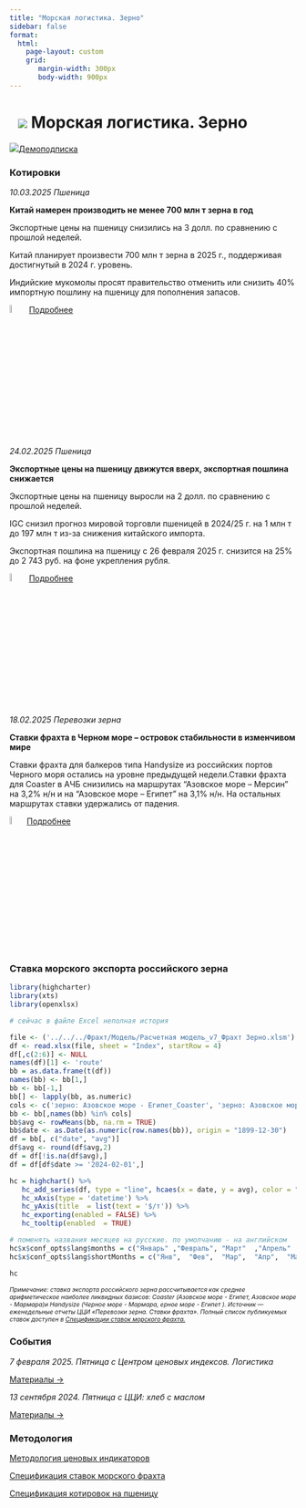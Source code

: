 ```yaml
---
title: "Морская логистика. Зерно"
sidebar: false
format: 
  html:
    page-layout: custom
    grid:
       margin-width: 300px
       body-width: 900px
---
```


# ![](../images/icon-ship.svg) Морская логистика. Зерно {.my-custom-class style="margin-left:3%;"}

![](../images/icon-subscription.svg)[Демоподписка](../demo-subscription.qmd)

::::: {.grid style="margin-left:0%"}
::: {.g-col-12 .g-col-sm-12 .g-col-xs-12 .g-col-xl-6 .g-col-md-6 .g-col-lg-6}
### Котировки

*10.03.2025 Пшеница*

**Китай намерен производить не менее 700 млн т зерна в год**

Экспортные цены на пшеницу снизились на 3 долл. по сравнению с прошлой неделей. 

Китай планирует произвести 700 млн т зерна в 2025 г., поддерживая достигнутый в 2024 г. уровень. 

Индийские мукомолы просят правительство отменить или снизить 40% импортную пошлину на пшеницу для пополнения запасов. 

![](../images/icon-locker.svg){width="6%"} [Подробнее](../demo-subscription.qmd)

*24.02.2025 Пшеница*

**Экспортные цены на пшеницу движутся вверх, экспортная пошлина снижается**

Экспортные цены на пшеницу выросли на 2 долл. по сравнению с прошлой неделей.

IGC снизил прогноз мировой торговли пшеницей в 2024/25 г. на 1 млн т до 197 млн т из-за снижения китайского импорта.

Экспортная пошлина на пшеницу с 26 февраля 2025 г. снизится на 25% до 2 743 руб. на фоне укрепления рубля.

![](../images/icon-locker.svg){width="6%"} [Подробнее](../demo-subscription.qmd)

*18.02.2025 Перевозки зерна*

**Ставки фрахта в Черном море – островок стабильности в изменчивом мире**

Ставки фрахта для балкеров типа Handysize из российских портов Черного моря остались на уровне предыдущей недели.Ставки фрахта для Coaster в АЧБ снизились на маршрутах “Азовское море – Мерсин” на 3,2% н/н и на “Азовское море – Египет” на 3,1% н/н. На остальных маршрутах ставки удержались от падения.

![](../images/icon-locker.svg){width="6%"}[Подробнее](../demo-subscription.qmd)

:::

::: {.g-col-12 .g-col-sm-12 .g-col-xs-12 .g-col-xl-6 .g-col-md-6 .g-col-lg-6}
### Ставка морского экспорта российского зерна

```r

library(highcharter)
library(xts)
library(openxlsx)

# сейчас в файле Excel неполная история 

file <- ('../../../Фрахт/Модель/Расчетная модель_v7_Фрахт Зерно.xlsm')
df <- read.xlsx(file, sheet = "Index", startRow = 4)
df[,c(2:6)] <- NULL
names(df)[1] <- 'route'
bb = as.data.frame(t(df))
names(bb) <- bb[1,]
bb <- bb[-1,]
bb[] <- lapply(bb, as.numeric)
cols <- c('зерно: Азовское море - Египет_Coaster', 'зерно: Азовское море - Мармара_Coaster', 'зерно: Черное море - Мармара_Handysize', 'зерно: Черное море - Египет_Handysize')
bb <- bb[,names(bb) %in% cols]
bb$avg <- rowMeans(bb, na.rm = TRUE)
bb$date <- as.Date(as.numeric(row.names(bb)), origin = "1899-12-30")
df = bb[, c("date", "avg")]
df$avg <- round(df$avg,2)
df = df[!is.na(df$avg),]
df = df[df$date >= '2024-02-01',]

hc = highchart() %>% 
   hc_add_series(df, type = "line", hcaes(x = date, y = avg), color = "#1A4AFC", name = "Фрахт российского зерна", marker = list(enabled = FALSE)) %>% 
   hc_xAxis(type = 'datetime') %>% 
   hc_yAxis(title  = list(text = '$/т')) %>% 
   hc_exporting(enabled = FALSE) %>% 
   hc_tooltip(enabled  = TRUE)

# поменять названия месяцев на русские. по умолчанию - на английском
hc$x$conf_opts$lang$months = c("Январь"	,"Февраль",	"Март"	,"Апрель"	,"Май",	"Июнь", "Июль",	"Август",	"Сентябрь",	"Октябрь",	"Ноябрь",	"Декабрь")
hc$x$conf_opts$lang$shortMonths = c("Янв", 	"Фев",	"Мар",	"Апр",	"Май",	"Июн",	"Июл",	"Авг",	"Сен",	"Окт",	"Ноя",	"Дек")

hc
```

[*Примечание: ставка экспорта российского зерна рассчитывается как среднее арифметическое наиболее ликвидных базисов: Coaster (Азовское море - Египет, Азовское море - Мармара)и Handysize (Черное море - Мармара, ерное море - Египет ). Источник — еженедельные отчеты ЦЦИ «Перевозки зерна. Ставки фрахта». Полный список публикуемых ставок доступен в [Спецификации ставок морского фрахта.](../methodology/specs-freight.qmd)*]{style="font-size:0.75em"}

### События

*7 февраля 2025. Пятница с Центром ценовых индексов. Логистика*

[Материалы →](../events/2025-02-07-logistics.qmd)

*13 сентября 2024. Пятница с ЦЦИ: хлеб с маслом*

[Материалы →](../events/2024-09-13-wheat.qmd)
:::
:::::

::::: {.grid style="margin-left:0%"}
::: {.g-col-12 .g-col-sm-12 .g-col-xs-12 .g-col-xl-6 .g-col-md-6 .g-col-lg-6}
### Методология

[Методология ценовых индикаторов](../methodology/methodology-benchmark-pbc.qmd)

[Спецификация ставок морского фрахта](../methodology/specs-freight.qmd)

[Спецификация котировок на пшеницу](../methodology/specs-wheat.qmd)
:::

::: {.g-col-12 .g-col-sm-12 .g-col-xs-12 .g-col-xl-6 .g-col-md-6 .g-col-lg-6}
:::
:::::
